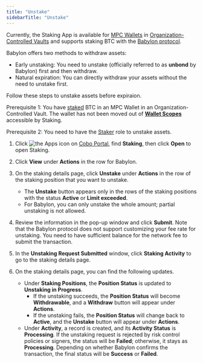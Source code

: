 ```yaml
---
title: "Unstake"
sidebarTitle: "Unstake"
---
```

<Info>Currently, the Staking App is available for [MPC Wallets](/en/portal/mpc-wallets/introduction) in [Organization-Controlled Vaults](/en/portal/mpc-wallets/ocw/create-mpc-vault) and supports staking BTC with the [Babylon protocol](https://babylonlabs.io/).</Info>

Babylon offers two methods to withdraw assets:

- Early unstaking: You need to unstake (officially referred to as **unbond** by Babylon) first and then withdraw.
- Natural expiration: You can directly withdraw your assets without the need to unstake first.

Follow these steps to unstake assets before expiraion.

<Note>Prerequisite 1: You have [staked](/en/apps/staking/stake) BTC in an MPC Wallet in an Organization-Controlled Vault. The wallet has not been moved out of [**Wallet Scopes**](/en/portal/portal-apps/app-settings) accessible by Staking.</Note>

<Note>Prerequisite 2: You need to have the [Staker](/en/portal/organization/roles-and-permissions) role to unstake assets.</Note>

1. Click <img src="/en/images/common/icon_apps.svg" className="icon" alt="the Apps icon"/> on [Cobo Portal](https://portal.cobo.com/login), find **Staking**, then click **Open** to open Staking.
2. Click **View** under **Actions** in the row for Babylon.
3. On the staking details page, click **Unstake** under **Actions** in the row of the staking position that you want to unstake. 

   - The **Unstake** button appears only in the rows of the staking positions with the status **Active** or **Limit exceeded**.
   - For Babylon, you can only unstake the whole amount; partial unstaking is not allowed.

4. Review the information in the pop-up window and click **Submit**. Note that the Babylon protocol does not support customizing your fee rate for unstaking. You need to have sufficient balance for the network fee to submit the transaction.
5. In the **Unstaking Request Submitted** window, click **Staking Activity** to go to the staking details page.
6. On the staking details page, you can find the following updates.

   - Under **Staking Positions**, the **Position Status** is updated to **Unstaking in Progress**.
      - If the unstaking succeeds, the **Position Status** will become **Withdrawable**, and a **Withdraw** button will appear under **Actions**.
      - If the unstaking fails, the **Position Status** will change back to **Active**, and the **Unstake** button will appear under **Actions**.
   - Under **Activity**, a record is created, and its **Activity Status** is **Processing**. If the unstaking request is rejected by risk control policies or signers, the status will be **Failed**; otherwise, it stays as **Processing**. Depending on whether Babylon confirms the transaction, the final status will be **Success** or **Failed**.